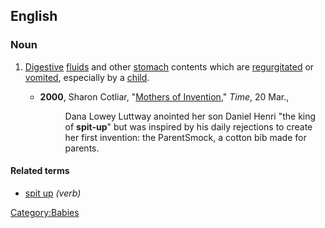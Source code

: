 ==English==

===Noun===
{{en-noun}}

#{{informal}} [[digestive|Digestive]] [[fluid]]s and other [[stomach]] contents which are [[regurgitate]]d or [[vomit]]ed, especially by a [[child]].
#*'''2000''', Sharon Cotliar, "[http://www.time.com/time/magazine/article/0,9171,996404,00.html Mothers of Invention]," ''Time'', 20 Mar.,
#*:Dana Lowey Luttway anointed her son Daniel Henri "the king of '''spit-up'''" but was inspired by his daily rejections to create her first invention: the ParentSmock, a cotton bib made for parents.

====Related terms====
*[[spit up]] ''(verb)''

[[Category:Babies]]